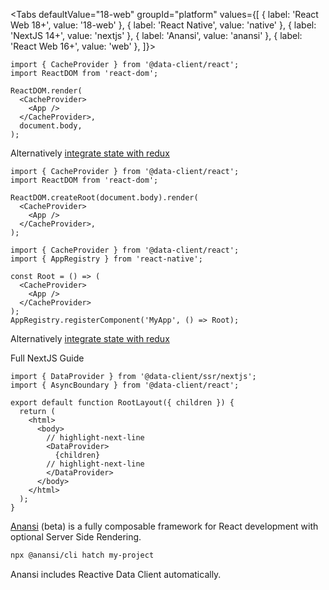 
<Tabs
defaultValue="18-web"
groupId="platform"
values={[
{ label: 'React Web 18+', value: '18-web' },
{ label: 'React Native', value: 'native' },
{ label: 'NextJS 14+', value: 'nextjs' },
{ label: 'Anansi', value: 'anansi' },
{ label: 'React Web 16+', value: 'web' },
]}>
<TabItem value="web">

```tsx title="index.tsx"
import { CacheProvider } from '@data-client/react';
import ReactDOM from 'react-dom';

ReactDOM.render(
  <CacheProvider>
    <App />
  </CacheProvider>,
  document.body,
);
```

Alternatively [integrate state with redux](../guides/redux.md)

</TabItem>

<TabItem value="18-web">

```tsx title="index.tsx"
import { CacheProvider } from '@data-client/react';
import ReactDOM from 'react-dom';

ReactDOM.createRoot(document.body).render(
  <CacheProvider>
    <App />
  </CacheProvider>,
);
```

</TabItem>

<TabItem value="native">

```tsx title="index.tsx"
import { CacheProvider } from '@data-client/react';
import { AppRegistry } from 'react-native';

const Root = () => (
  <CacheProvider>
    <App />
  </CacheProvider>
);
AppRegistry.registerComponent('MyApp', () => Root);
```

Alternatively [integrate state with redux](../guides/redux.md)

</TabItem>

<TabItem value="nextjs">

<PkgInstall pkgs="@data-client/ssr @data-client/redux redux" />

<p style={{textAlign: 'center'}}>
<Link className="button button--primary" to="../guides/ssr#nextjs">Full NextJS Guide</Link>
</p>

```tsx title="app/layout.tsx"
import { DataProvider } from '@data-client/ssr/nextjs';
import { AsyncBoundary } from '@data-client/react';

export default function RootLayout({ children }) {
  return (
    <html>
      <body>
        // highlight-next-line
        <DataProvider>
          {children}
        // highlight-next-line
        </DataProvider>
      </body>
    </html>
  );
}
```

</TabItem>
<TabItem value="anansi">

[Anansi](https://github.com/ntucker/anansi) (beta) is a fully composable framework for React development with optional
Server Side Rendering.

```bash title="bash"
npx @anansi/cli hatch my-project
```

Anansi includes Reactive Data Client automatically.

</TabItem>
</Tabs>

